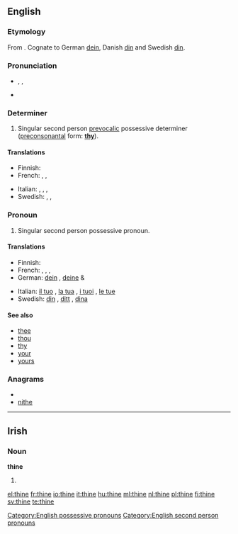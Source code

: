 {{wikipedia}}
==English==

===Etymology===
From {{etyl|ang|en}} {{term|þīn||lang=ang}}. Cognate to German [[dein]], Danish [[din]] and Swedish [[din]].

===Pronunciation===
* {{enPR|/<i>th</i>īn/}}, {{IPA|/ðæin/}}, {{SAMPA|/Dain/}}
* {{audio|en-us-thine.ogg|Audio (US)}}
*: {{rhymes|aɪn}}

===Determiner===
{{en-det|your}}

# {{archaic}} Singular second person [[prevocalic]] possessive determiner ([[preconsonantal]] form: '''[[thy]]''').

====Translations====
{{trans-top|possessive determiner}}
* Finnish: {{t+|fi|sinun}}
* French: {{t+|fr|ton|m|s}}, {{t+|fr|ta|f|s}}, {{t+|fr|tes|p}}
{{trans-mid}}
* Italian: {{t+|it|tuo|m|s}}, {{t+|it|tua|f|s}}, {{t+|it|tuoi|m|p}}, {{t+|it|tue|f|p}}
* Swedish: {{t+|sv|din|c|s}}, {{t+|sv|ditt|n|s}}, {{t+|sv|dina|p}}
{{trans-bottom}}

===Pronoun===
{{en-pron|yours}}

# {{archaic}} Singular second person possessive pronoun.

====Translations====
{{trans-top|possessive pronoun}}
* Finnish: {{t+|fi|sinun}}
* French: {{t+|fr|le tien|m|s}}, {{t+|fr|la tienne|f|s}}, {{t+|fr|les tiens|m|p}}, {{t+|fr|les tiennes|f|p}}
* German: [[dein]] {{m}}{{s}}, [[deine]] {{p}} & {{f}}{{s}}
{{trans-mid}}
* Italian: [[il tuo]] {{m}}{{s}}, [[la tua]] {{f}}{{s}}, [[i tuoi]] {{m}}{{p}}, [[le tue]]
* Swedish: [[din]] {{c}}{{s}}, [[ditt]] {{n}}{{s}}, [[dina]] {{p}} {{f}}{{p}}
{{trans-bottom}}

====See also====
* [[thee]]
* [[thou]]
* [[thy]]
* [[your]]
* [[yours]]

===Anagrams===
* {{alphagram|ehint}}
* [[nithe#English|nithe]]

[[Category:English possessive pronouns]]
[[Category:English second person pronouns]]

----

==Irish==

===Noun===
'''thine'''

# {{mutation of|tine#Irish|tine}}

[[el:thine]]
[[fr:thine]]
[[io:thine]]
[[it:thine]]
[[hu:thine]]
[[ml:thine]]
[[nl:thine]]
[[pl:thine]]
[[fi:thine]]
[[sv:thine]]
[[te:thine]]